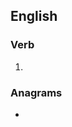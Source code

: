 ==English==

===Verb===
{{head|en|verb form}}

# {{en-third-person singular of|unvail}}

===Anagrams===
* {{anagrams|en|a=ailnsuv|Luvians}}